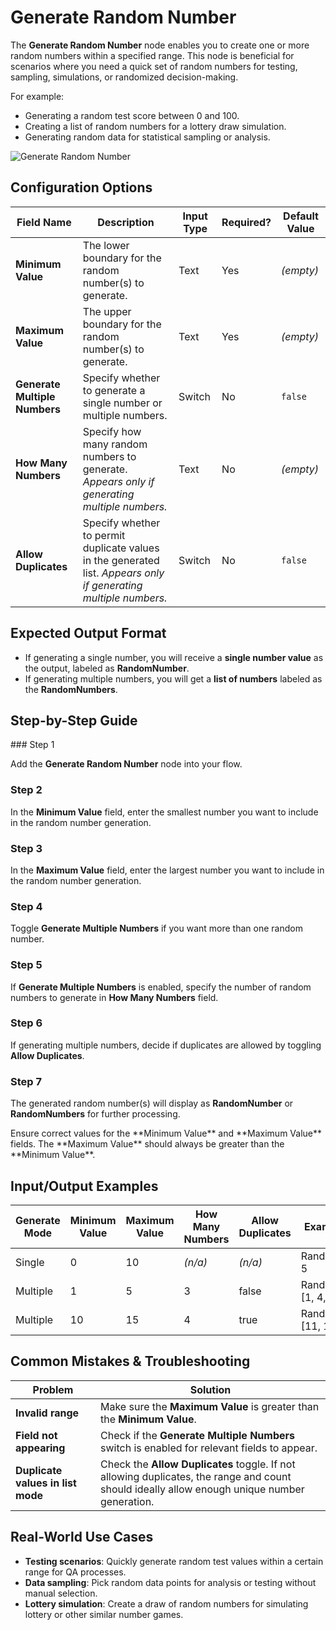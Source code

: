 
# Generate Random Number

The **Generate Random Number** node enables you to create one or more random numbers within a specified range. This node is beneficial for scenarios where you need a quick set of random numbers for testing, sampling, simulations, or randomized decision-making.

For example:

- Generating a random test score between 0 and 100.
- Creating a list of random numbers for a lottery draw simulation.
- Generating random data for statistical sampling or analysis.

![Generate Random Number](./generate-random-number.png)

## Configuration Options

| Field Name                    | Description                                                                                                      | Input Type | Required? | Default Value |
| ----------------------------- | ---------------------------------------------------------------------------------------------------------------- | ---------- | --------- | ------------- |
| **Minimum Value**             | The lower boundary for the random number(s) to generate.                                                         | Text       | Yes       | _(empty)_     |
| **Maximum Value**             | The upper boundary for the random number(s) to generate.                                                         | Text       | Yes       | _(empty)_     |
| **Generate Multiple Numbers** | Specify whether to generate a single number or multiple numbers.                                                 | Switch     | No        | `false`       |
| **How Many Numbers**          | Specify how many random numbers to generate. _Appears only if generating multiple numbers._                      | Text       | No        | _(empty)_     |
| **Allow Duplicates**          | Specify whether to permit duplicate values in the generated list. _Appears only if generating multiple numbers._ | Switch     | No        | `false`       |

## Expected Output Format

- If generating a single number, you will receive a **single number value** as the output, labeled as **RandomNumber**.
- If generating multiple numbers, you will get a **list of numbers** labeled as the **RandomNumbers**.

## Step-by-Step Guide

<Steps>
### Step 1

Add the **Generate Random Number** node into your flow.

### Step 2

In the **Minimum Value** field, enter the smallest number you want to include in the random number generation.

### Step 3

In the **Maximum Value** field, enter the largest number you want to include in the random number generation.

### Step 4

Toggle **Generate Multiple Numbers** if you want more than one random number.

### Step 5

If **Generate Multiple Numbers** is enabled, specify the number of random numbers to generate in **How Many Numbers** field.

### Step 6

If generating multiple numbers, decide if duplicates are allowed by toggling **Allow Duplicates**.

### Step 7

The generated random number(s) will display as **RandomNumber** or **RandomNumbers** for further processing.

</Steps>

<Callout type="info" title="Tip">
  Ensure correct values for the **Minimum Value** and **Maximum Value** fields.
  The **Maximum Value** should always be greater than the **Minimum Value**.
</Callout>

## Input/Output Examples

| Generate Mode | Minimum Value | Maximum Value | How Many Numbers | Allow Duplicates | Example Output                  |
| ------------- | ------------- | ------------- | ---------------- | ---------------- | ------------------------------- |
| Single        | 0             | 10            | _(n/a)_          | _(n/a)_          | RandomNumber: 5                 |
| Multiple      | 1             | 5             | 3                | false            | RandomNumbers: [1, 4, 3]        |
| Multiple      | 10            | 15            | 4                | true             | RandomNumbers: [11, 13, 13, 15] |

## Common Mistakes & Troubleshooting

| Problem                           | Solution                                                                                                                                     |
| --------------------------------- | -------------------------------------------------------------------------------------------------------------------------------------------- |
| **Invalid range**                 | Make sure the **Maximum Value** is greater than the **Minimum Value**.                                                                       |
| **Field not appearing**           | Check if the **Generate Multiple Numbers** switch is enabled for relevant fields to appear.                                                  |
| **Duplicate values in list mode** | Check the **Allow Duplicates** toggle. If not allowing duplicates, the range and count should ideally allow enough unique number generation. |

## Real-World Use Cases

- **Testing scenarios**: Quickly generate random test values within a certain range for QA processes.
- **Data sampling**: Pick random data points for analysis or testing without manual selection.
- **Lottery simulation**: Create a draw of random numbers for simulating lottery or other similar number games.
